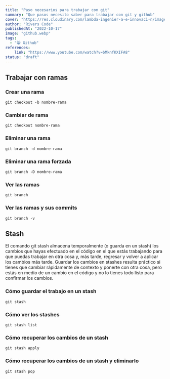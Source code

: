 ```yaml
---
title: "Paso necesarios para trabajar con git"	
summary: "Que pasos necesito saber para trabajar con git y github"
cover: "https://res.cloudinary.com/lambda-ingenier-a-e-innovaci-n/image/upload/v1665983632/blog-Riverscode/Asincronismo-portada_dp7jbz.png"
author: "Rivers Code"
publishedAt: "2022-10-17"
image: "github.webp"
tags:
  - "😸 Github"
references:
    link: "https://www.youtube.com/watch?v=bMknfKXIFA8"
status: "draft"
---
```

## Trabajar con ramas

### Crear una rama

```bash:terminal
git checkout -b nombre-rama
```

### Cambiar de rama

```bash:terminal
git checkout nombre-rama
```

### Eliminar una rama

```bash:terminal
git branch -d nombre-rama
```

### Eliminar una rama forzada


```bash:terminal
git branch -D nombre-rama
```

### Ver las ramas

```bash:terminal
git branch
```

### Ver las ramas y sus commits

```bash:terminal
git branch -v
```

## Stash

El comando git stash almacena temporalmente (o guarda en un stash) los cambios que hayas efectuado en el código en el que estás trabajando para que puedas trabajar en otra cosa y, más tarde, regresar y volver a aplicar los cambios más tarde. Guardar los cambios en stashes resulta práctico si tienes que cambiar rápidamente de contexto y ponerte con otra cosa, pero estás en medio de un cambio en el código y no lo tienes todo listo para confirmar los cambios.

### Cómo guardar el trabajo en un stash

```bash:terminal
git stash
```

### Cómo ver los stashes

```bash:terminal
git stash list
```

### Cómo recuperar los cambios de un stash

```bash:terminal
git stash apply
```

### Cómo recuperar los cambios de un stash y eliminarlo

```bash:terminal
git stash pop
```

